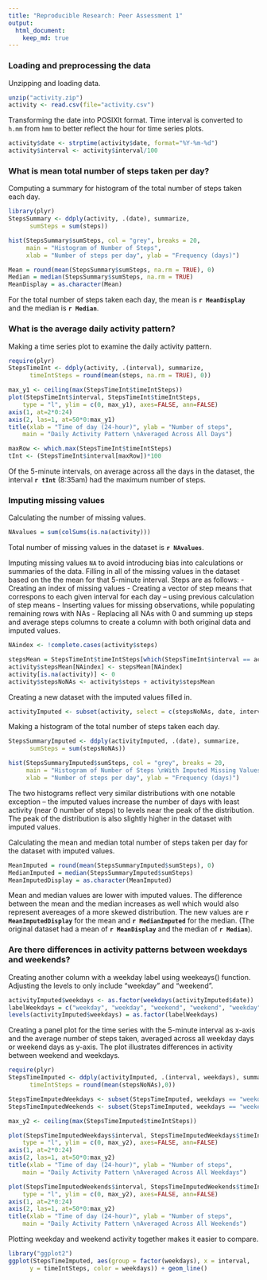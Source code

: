 ```yaml
---
title: "Reproducible Research: Peer Assessment 1"
output: 
  html_document:
    keep_md: true
---
```


### Loading and preprocessing the data

Unzipping and loading data. 
```r
unzip("activity.zip")
activity <- read.csv(file="activity.csv")
```

Transforming the date into POSIXlt format.
Time interval is converted to `h.mm` from `hmm` to better reflect the hour for time series plots.

```r
activity$date <- strptime(activity$date, format="%Y-%m-%d")
activity$interval <- activity$interval/100
```

### What is mean total number of steps taken per day?

Computing a summary for histogram of the total number of steps taken each day.

```r
library(plyr)
StepsSummary <- ddply(activity, .(date), summarize, 
      sumSteps = sum(steps))

hist(StepsSummary$sumSteps, col = "grey", breaks = 20, 
     main = "Histogram of Number of Steps", 
     xlab = "Number of steps per day", ylab = "Frequency (days)")
```

```r
Mean = round(mean(StepsSummary$sumSteps, na.rm = TRUE), 0)
Median = median(StepsSummary$sumSteps, na.rm = TRUE)
MeanDisplay = as.character(Mean)
```

For the total number of steps taken each day, the mean is **`r MeanDisplay`** and the median is **`r Median`**.

### What is the average daily activity pattern?

Making a time series plot to examine the daily activity pattern. 

```r
require(plyr)
StepsTimeInt <- ddply(activity, .(interval), summarize, 
      timeIntSteps = round(mean(steps, na.rm = TRUE), 0))

max_y1 <- ceiling(max(StepsTimeInt$timeIntSteps))
plot(StepsTimeInt$interval, StepsTimeInt$timeIntSteps, 
    type = "l", ylim = c(0, max_y1), axes=FALSE, ann=FALSE)
axis(1, at=2*0:24)
axis(2, las=1, at=50*0:max_y1)
title(xlab = "Time of day (24-hour)", ylab = "Number of steps",
    main = "Daily Activity Pattern \nAveraged Across All Days")

maxRow <- which.max(StepsTimeInt$timeIntSteps)
tInt <- (StepsTimeInt$interval[maxRow])*100
```

Of the 5-minute intervals, on average across all the days in the dataset, the interval **`r tInt`** (8:35am) had the maximum number of steps.


### Imputing missing values

Calculating the number of missing values.

```r
NAvalues = sum(colSums(is.na(activity)))
```

Total number of missing values in the dataset is **`r NAvalues`**.

Imputing missing values `NA` to avoid introducing bias into calculations or summaries of the data. Filling in all of the missing values in the dataset based on the the mean for that 5-minute interval.
Steps are as follows:
- Creating an index of missing values
- Creating a vector of step means that correspons to each given interval for each day --  using previous calculation of step means
- Inserting values for missing observations, while populating remaining rows with NAs
- Replacing all NAs with 0 and summing up steps and average steps columns to create a column with both original data and imputed values.

```r
NAindex <- !complete.cases(activity$steps)

stepsMean = StepsTimeInt$timeIntSteps[which(StepsTimeInt$interval == activity$interval)]
activity$stepsMean[NAindex] <- stepsMean[NAindex]
activity[is.na(activity)] <- 0
activity$stepsNoNAs <- activity$steps + activity$stepsMean
```

Creating a new dataset with the imputed values filled in.

```r
activityImputed <- subset(activity, select = c(stepsNoNAs, date, interval))
```

Making a histogram of the total number of steps taken each day.

```r
StepsSummaryImputed <- ddply(activityImputed, .(date), summarize, 
      sumSteps = sum(stepsNoNAs))

hist(StepsSummaryImputed$sumSteps, col = "grey", breaks = 20, 
     main = "Histogram of Number of Steps \nWith Imputed Missing Values", 
     xlab = "Number of steps per day", ylab = "Frequency (days)")
```

The two histograms reflect very similar distributions with one notable exception -- the imputed values increase the number of days with least activity (near 0 number of steps) to levels near the peak of the distribution. The peak of the distribution is also slightly higher in the dataset with imputed values.

Calculating the mean and median total number of steps taken per day for the dataset with imputed values. 

```r
MeanImputed = round(mean(StepsSummaryImputed$sumSteps), 0)
MedianImputed = median(StepsSummaryImputed$sumSteps)
MeanImputedDisplay = as.character(MeanImputed)

```

Mean and median values are lower with imputed values. The difference between the mean and the median increases as well which would also represent avereages of a more skewed distribution. The new values are **`r MeanImputedDisplay`** for the mean and **`r MedianImputed`** for the median. (The original dataset had a mean of **`r MeanDisplay`** and the median of **`r Median`**).

### Are there differences in activity patterns between weekdays and weekends?

Creating another column with a weekday label using weekeays() function. Adjusting the levels to only include "weekday" and "weekend".

```r
activityImputed$weekdays <- as.factor(weekdays(activityImputed$date))
labelWeekdays = c("weekday", "weekday", "weekend", "weekend", "weekday", "weekday", "weekday")
levels(activityImputed$weekdays) = as.factor(labelWeekdays)
```

Creating a panel plot for the time series with the 5-minute interval as x-axis and the average number of steps taken, averaged across all weekday days or weekend days as y-axis. The plot illustrates differences in activity between weekend and weekdays.

```r
require(plyr)
StepsTimeImputed <- ddply(activityImputed, .(interval, weekdays), summarize, 
      timeIntSteps = round(mean(stepsNoNAs),0))

StepsTimeImputedWeekdays <- subset(StepsTimeImputed, weekdays == "weekday")
StepsTimeImputedWeekends <- subset(StepsTimeImputed, weekdays == "weekend")

max_y2 <- ceiling(max(StepsTimeImputed$timeIntSteps))

plot(StepsTimeImputedWeekdays$interval, StepsTimeImputedWeekdays$timeIntSteps, 
    type = "l", ylim = c(0, max_y2), axes=FALSE, ann=FALSE)
axis(1, at=2*0:24)
axis(2, las=1, at=50*0:max_y2)
title(xlab = "Time of day (24-hour)", ylab = "Number of steps",
    main = "Daily Activity Pattern \nAveraged Across All Weekdays")

plot(StepsTimeImputedWeekends$interval, StepsTimeImputedWeekends$timeIntSteps, 
    type = "l", ylim = c(0, max_y2), axes=FALSE, ann=FALSE)
axis(1, at=2*0:24)
axis(2, las=1, at=50*0:max_y2)
title(xlab = "Time of day (24-hour)", ylab = "Number of steps",
    main = "Daily Activity Pattern \nAveraged Across All Weekends")
```

Plotting weekday and weekend activity together makes it easier to compare.
```r
library("ggplot2")
ggplot(StepsTimeImputed, aes(group = factor(weekdays), x = interval, 
      y = timeIntSteps, color = weekdays)) + geom_line() 
```
